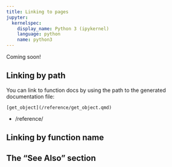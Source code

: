 ```yaml
---
title: Linking to pages
jupyter:
  kernelspec:
    display_name: Python 3 (ipykernel)
    language: python
    name: python3
---
```


Coming soon!

## Linking by path

You can link to function docs by using the path to the generated documentation file:

``[get_object](/reference/get_object.qmd)``


* /reference/


## Linking by function name


## The "See Also" section



